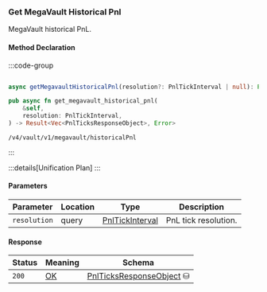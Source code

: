 ### Get MegaVault Historical Pnl

MegaVault historical PnL.

#### Method Declaration

:::code-group

```python [Python]

```

```typescript [TypeScript]
async getMegavaultHistoricalPnl(resolution?: PnlTickInterval | null): Promise<Data>
```

```rust [Rust]
pub async fn get_megavault_historical_pnl(
    &self,
    resolution: PnlTickInterval,
) -> Result<Vec<PnlTicksResponseObject>, Error>
```

```url [API]
/v4/vault/v1/megavault/historicalPnl
```

:::

:::details[Unification Plan]
:::

#### Parameters

| Parameter     | Location | Type               | Description                                                           |
| ------------- | -------- | ------------------ | --------------------------------------------------------------------- |
| `resolution`  | query    | [PnlTickInterval]  | PnL tick resolution.                                                  |

#### Response

| Status | Meaning     | Schema                          |
| ------ | ----------- | ------------------------------- |
| `200`  | [OK]        | [PnlTicksResponseObject] ⛁      |

[PnlTickInterval]: /types/pnl_tick_interval
[OK]: /types/ok 
[PnlTicksResponseObject]: /types/pnl_ticks_response_object